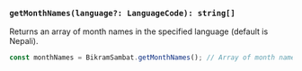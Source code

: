 ### `getMonthNames(language?: LanguageCode): string[]`

Returns an array of month names in the specified language (default is Nepali).

```jsx
const monthNames = BikramSambat.getMonthNames(); // Array of month names
```
